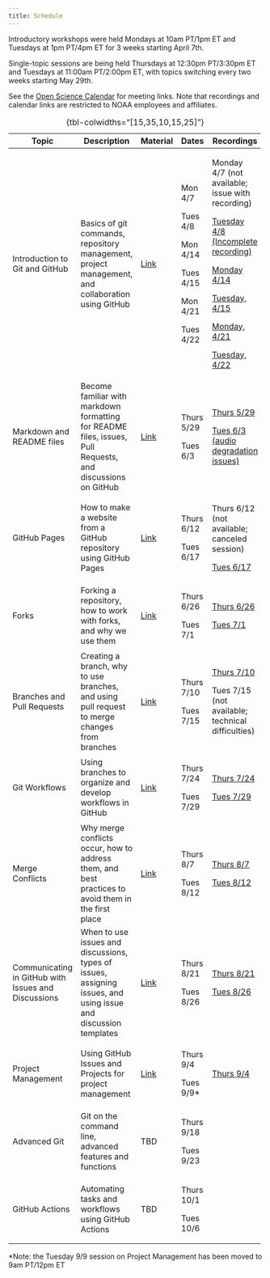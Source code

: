 ```yaml
---
title: Schedule
---
```


Introductory workshops were held Mondays at 10am PT/1pm ET and Tuesdays at 1pm PT/4pm ET for 3 weeks starting April 7th.

Single-topic sessions are being held Thursdays at 12:30pm PT/3:30pm ET and Tuesdays at 11:00am PT/2:00pm ET, with topics switching every two weeks starting May 29th.

See the [Open Science Calendar](https://calendar.google.com/calendar/u/0?cid=Y185MTZiNjk0OGVmMmVlOGI3ZDQ5YzI4NjYxZWZjMDc5ODMwM2MyNzQyYmUzOTljOTI5MGZhMDJkOTMyMGM3NjllQGdyb3VwLmNhbGVuZGFyLmdvb2dsZS5jb20) for meeting links. Note that recordings and calendar links are restricted to NOAA employees and affiliates.

+-----------------------------------------------------+-----------------------------------------------------------------------------------------------------------------+---------------------------------------------+------------+-----------------------------------------------------------------------------------------------------------------------------+
| Topic                                               | Description                                                                                                     | Material                                    | Dates      | Recordings                                                                                                                  |
+=====================================================+=================================================================================================================+=============================================+============+=============================================================================================================================+
| Introduction to Git and GitHub                      | Basics of git commands, repository management, project management, and collaboration using GitHub               | [Link](intro/intro.qmd)                     | Mon 4/7    | Monday 4/7 (not available; issue with recording)                                                                            |
|                                                     |                                                                                                                 |                                             |            |                                                                                                                             |
|                                                     |                                                                                                                 |                                             | Tues 4/8   | [Tuesday 4/8 (Incomplete recording)](https://drive.google.com/file/d/1rjvIRgexOe2D2l5fFf9GhXsQncWX6UYK/view?usp=drive_link) |
|                                                     |                                                                                                                 |                                             |            |                                                                                                                             |
|                                                     |                                                                                                                 |                                             | Mon 4/14   | [Monday 4/14](https://drive.google.com/file/d/1QZc8ixRZyUKyZoTyb_ERk7PeHWbi85aF/view?usp=sharing)                           |
|                                                     |                                                                                                                 |                                             |            |                                                                                                                             |
|                                                     |                                                                                                                 |                                             | Tues 4/15  | [Tuesday, 4/15](https://drive.google.com/file/d/1goH2jSuRZ17U1kCRe79M_LaQpWNDMtE4/view?usp=sharing)                         |
|                                                     |                                                                                                                 |                                             |            |                                                                                                                             |
|                                                     |                                                                                                                 |                                             | Mon 4/21   | [Monday, 4/21](https://drive.google.com/file/d/1-JuvFqiaDgLKB6sY_6AAgZC29dzwxI94/view?usp=drive_link)                       |
|                                                     |                                                                                                                 |                                             |            |                                                                                                                             |
|                                                     |                                                                                                                 |                                             | Tues 4/22  | [Tuesday, 4/22](https://drive.google.com/file/d/18iDAN_KNsGyS5YJH2std6uh3-5poRCGF/view?usp=sharing)                         |
+-----------------------------------------------------+-----------------------------------------------------------------------------------------------------------------+---------------------------------------------+------------+-----------------------------------------------------------------------------------------------------------------------------+
| Markdown and README files                           | Become familiar with markdown formatting for README files, issues, Pull Requests, and discussions on GitHub     | [Link](markdown/markdown.qmd)               | Thurs 5/29 | [Thurs 5/29](https://drive.google.com/file/d/1OC1kFU4mzVgWsBLFY5Ft6rWW6518zlax/view?usp=sharing)                            |
|                                                     |                                                                                                                 |                                             |            |                                                                                                                             |
|                                                     |                                                                                                                 |                                             | Tues 6/3   | [Tues 6/3 (audio degradation issues)](https://drive.google.com/file/d/1hy-ztB-uujfK1-9_JQDJ7-qt-pbtBpK0/view?usp=sharing)   |
+-----------------------------------------------------+-----------------------------------------------------------------------------------------------------------------+---------------------------------------------+------------+-----------------------------------------------------------------------------------------------------------------------------+
| GitHub Pages                                        | How to make a website from a GitHub repository using GitHub Pages                                               | [Link](github-pages/github-pages.qmd)       | Thurs 6/12 | Thurs 6/12 (not available; canceled session)                                                                                |
|                                                     |                                                                                                                 |                                             |            |                                                                                                                             |
|                                                     |                                                                                                                 |                                             | Tues 6/17  | [Tues 6/17](https://drive.google.com/file/d/1hDRPGPLQb9lSEDB8ORs44HzZBIl3XcGQ/view?usp=sharing)                             |
+-----------------------------------------------------+-----------------------------------------------------------------------------------------------------------------+---------------------------------------------+------------+-----------------------------------------------------------------------------------------------------------------------------+
| Forks                                               | Forking a repository, how to work with forks, and why we use them                                               | [Link](forking/forking.qmd)                 | Thurs 6/26 | [Thurs 6/26](https://drive.google.com/file/d/1KgOj8W6XwZ8Y9LyPjMkgLFmGcSTXtMC9/view?usp=sharing)                            |
|                                                     |                                                                                                                 |                                             |            |                                                                                                                             |
|                                                     |                                                                                                                 |                                             | Tues 7/1   | [Tues 7/1](https://drive.google.com/file/d/1HgGkgK-M-LVv9NPqzCdzkrhhZwXlhGFz/view?usp=sharing)                              |
+-----------------------------------------------------+-----------------------------------------------------------------------------------------------------------------+---------------------------------------------+------------+-----------------------------------------------------------------------------------------------------------------------------+
| Branches and Pull Requests                          | Creating a branch, why to use branches, and using pull request to merge changes from branches                   | [Link](branches/branches.qmd)               | Thurs 7/10 | [Thurs 7/10](https://drive.google.com/file/d/1F7h77D3Ay2caiiZfoXRnLuDeJOlmoqos/view?usp=sharing)                            |
|                                                     |                                                                                                                 |                                             |            |                                                                                                                             |
|                                                     |                                                                                                                 |                                             | Tues 7/15  | Tues 7/15 (not available; technical difficulties)                                                                           |
+-----------------------------------------------------+-----------------------------------------------------------------------------------------------------------------+---------------------------------------------+------------+-----------------------------------------------------------------------------------------------------------------------------+
| Git Workflows                                       | Using branches to organize and develop workflows in GitHub                                                      | [Link](workflows/workflows.qmd)             | Thurs 7/24 | [Thurs 7/24](https://drive.google.com/file/d/1RZoqdNiCTOREArU_t38Q0ZIx1J-FhF5e/view?usp=sharing)                            |
|                                                     |                                                                                                                 |                                             |            |                                                                                                                             |
|                                                     |                                                                                                                 |                                             | Tues 7/29  | [Tues 7/29](https://drive.google.com/file/d/10rDJj9UBcXV5hX-Ozy1notBElvLRZucX/view?usp=sharing)                             |
+-----------------------------------------------------+-----------------------------------------------------------------------------------------------------------------+---------------------------------------------+------------+-----------------------------------------------------------------------------------------------------------------------------+
| Merge Conflicts                                     | Why merge conflicts occur, how to address them, and best practices to avoid them in the first place             | [Link](merge-conflicts/merge-conflicts.qmd) | Thurs 8/7  | [Thurs 8/7](https://drive.google.com/file/d/14MxwT_XLbIfFGhLrkT3MhoLOyXtgMcuk/view?usp=sharing)                             |
|                                                     |                                                                                                                 |                                             |            |                                                                                                                             |
|                                                     |                                                                                                                 |                                             | Tues 8/12  | [Tues 8/12](https://drive.google.com/file/d/1UhEEXm5qAtD3HEYEqpYQ4Tw-C-Tj0gJy/view?usp=sharing)                             |
+-----------------------------------------------------+-----------------------------------------------------------------------------------------------------------------+---------------------------------------------+------------+-----------------------------------------------------------------------------------------------------------------------------+
| Communicating in GitHub with Issues and Discussions | When to use issues and discussions, types of issues, assigning issues, and using issue and discussion templates | [Link](issues/issues.qmd)                   | Thurs 8/21 | [Thurs 8/21](https://drive.google.com/file/d/19mXzVkXlWf6oNyPBIfRvLw71sukhSIAs/view?usp=sharing)                            |
|                                                     |                                                                                                                 |                                             |            |                                                                                                                             |
|                                                     |                                                                                                                 |                                             | Tues 8/26  | [Tues 8/26](https://drive.google.com/file/d/1tCuZe1Ub-VDnql6XSPyOeokC6jr7bXsx/view?usp=sharing)                             |
+-----------------------------------------------------+-----------------------------------------------------------------------------------------------------------------+---------------------------------------------+------------+-----------------------------------------------------------------------------------------------------------------------------+
| Project Management                                  | Using GitHub Issues and Projects for project management                                                         | [Link](projects/projects.qmd)               | Thurs 9/4  | [Thurs 9/4](https://drive.google.com/file/d/1-7vytLwYCdIsSjTjJZ_x-FDLecM7A4Pj/view?usp=sharing)                             |
|                                                     |                                                                                                                 |                                             |            |                                                                                                                             |
|                                                     |                                                                                                                 |                                             | Tues 9/9\* |                                                                                                                             |
+-----------------------------------------------------+-----------------------------------------------------------------------------------------------------------------+---------------------------------------------+------------+-----------------------------------------------------------------------------------------------------------------------------+
| Advanced Git                                        | Git on the command line, advanced features and functions                                                        | TBD                                         | Thurs 9/18 |                                                                                                                             |
|                                                     |                                                                                                                 |                                             |            |                                                                                                                             |
|                                                     |                                                                                                                 |                                             | Tues 9/23  |                                                                                                                             |
+-----------------------------------------------------+-----------------------------------------------------------------------------------------------------------------+---------------------------------------------+------------+-----------------------------------------------------------------------------------------------------------------------------+
| GitHub Actions                                      | Automating tasks and workflows using GitHub Actions                                                             | TBD                                         | Thurs 10/1 |                                                                                                                             |
|                                                     |                                                                                                                 |                                             |            |                                                                                                                             |
|                                                     |                                                                                                                 |                                             | Tues 10/6  |                                                                                                                             |
+-----------------------------------------------------+-----------------------------------------------------------------------------------------------------------------+---------------------------------------------+------------+-----------------------------------------------------------------------------------------------------------------------------+

: {tbl-colwidths="\[15,35,10,15,25\]"}

\*Note: the Tuesday 9/9 session on Project Management has been moved to 9am PT/12pm ET